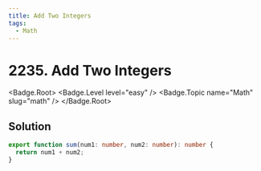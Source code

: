 ```yaml
---
title: Add Two Integers
tags:
  - Math
---
```


# 2235. Add Two Integers

<Badge.Root>
  <Badge.Level level="easy" />
  <Badge.Topic name="Math" slug="math" />
</Badge.Root>

## Solution

```typescript filename="solution.ts" copy
export function sum(num1: number, num2: number): number {
  return num1 + num2;
}
```

<ProblemLink
  codingSite="leetcode"
  href="https://leetcode.com/problems/add-two-integers"
  title="Add Two Integers"
/>

